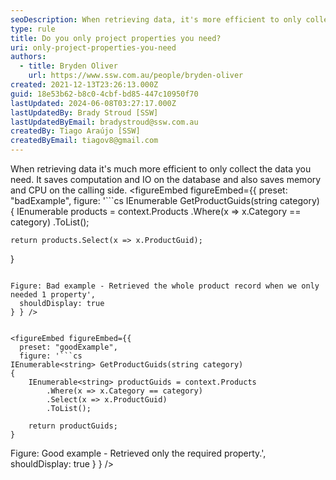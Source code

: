 ```yaml
---
seoDescription: When retrieving data, it's more efficient to only collect the necessary information, reducing computation, IO, memory usage, and CPU load on the calling side.
type: rule
title: Do you only project properties you need?
uri: only-project-properties-you-need
authors:
  - title: Bryden Oliver
    url: https://www.ssw.com.au/people/bryden-oliver
created: 2021-12-13T23:26:13.000Z
guid: 18e53b62-b8c0-4cbf-bd85-447c10950f70
lastUpdated: 2024-06-08T03:27:17.000Z
lastUpdatedBy: Brady Stroud [SSW]
lastUpdatedByEmail: bradystroud@ssw.com.au
createdBy: Tiago Araújo [SSW]
createdByEmail: tiagov8@gmail.com
---
```


When retrieving data it's much more efficient to only collect the data you need. It saves computation and IO on the database and also saves memory and CPU on the calling side.
<figureEmbed figureEmbed={{
  preset: "badExample",
  figure: '```cs
IEnumerable<string> GetProductGuids(string category)
{
    IEnumerable<Product> products = context.Products
        .Where(x => x.Category == category)
        .ToList();

    return products.Select(x => x.ProductGuid);
}
```

Figure: Bad example - Retrieved the whole product record when we only needed 1 property',
  shouldDisplay: true
} } />


<figureEmbed figureEmbed={{
  preset: "goodExample",
  figure: '```cs
IEnumerable<string> GetProductGuids(string category)
{
    IEnumerable<string> productGuids = context.Products
        .Where(x => x.Category == category)
        .Select(x => x.ProductGuid)
        .ToList();

    return productGuids;
}
```

Figure: Good example - Retrieved only the required property.',
  shouldDisplay: true
} } />
